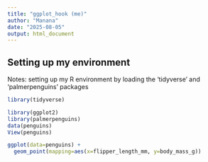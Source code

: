 ---
title: "ggplot_hook (me)"
author: "Manana"
date: "2025-08-05"
output: html_document
---

## Setting up my environment
Notes: setting up my R environment by loading the 'tidyverse' and 'palmerpenguins' packages

```{r loading packages, message=FALSE}
library(tidyverse)
```

```{r ggplot for penguin data, message=FALSE}
library(ggplot2)
library(palmerpenguins)
data(penguins)
View(penguins)
```

```{r ggplot for penguin data visualization, warning=FALSE}
ggplot(data=penguins) +
  geom_point(mapping=aes(x=flipper_length_mm, y=body_mass_g))
```

